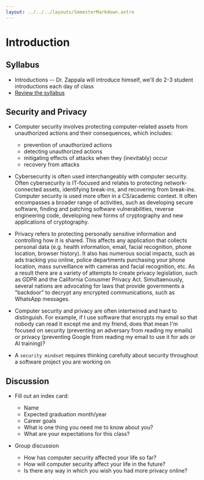 ```yaml
---
layout: ../../../layouts/SemesterMarkdown.astro
---
```


# Introduction

## Syllabus

- Introductions -- Dr. Zappala will introduce himself, we'll do 2-3 student
  introductions each day of class
- [Review the syllabus](/fall2024/syllabus)

## Security and Privacy

- Computer security involves protecting computer-related assets from
  unauthorized actions and their consequences, which includes:

  - prevention of unauthorized actions
  - detecting unauthorized actions
  - mitigating effects of attacks when they (inevitably) occur
  - recovery from attacks

- Cybersecurity is often used interchangeably with computer security. Often
  cybersecurity is IT-focused and relates to protecting network-connected
  assets, identifying break-ins, and recovering from break-ins. Computer
  security is used more often in a CS/academic context. It often encompasses a
  broader range of activities, such as developing secure software, finding and
  patching software vulnerabilities, reverse engineering code, developing new
  forms of cryptography and new applications of cryptography.

- Privacy refers to protecting personally sensitive information and controlling
  how it is shared. This affects any application that collects personal data
  (e.g. health information, email, facial recognition, phone location, browser
  history). It also has numerous social impacts, such as ads tracking you
  online, police departments purchasing your phone location, mass surveillance
  with cameras and facial recognition, etc. As a result there are a variety of
  attempts to create privacy legislation, such as GDPR and the California
  Conusmer Privacy Act. Simultaenously, several nations are advocating for laws
  that provide governments a "backdoor" to decrypt any encrypted communications,
  such as WhatsApp messages.

- Computer security and privacy are often intertwined and hard to distinguish.
  For example, if I use software that encrypts my email so that nobody can read
  it except me and my friend, does that mean I'm focused on security (preventing
  an adversary from reading my emails) or privacy (preventing Google from
  reading my email to use it for ads or AI training)?

- A `security mindset` requires thinking carefully about security throughout a
  software project you are working on

## Discussion

- Fill out an index card:

  - Name
  - Expected graduation month/year
  - Career goals
  - What is one thing you need me to know about you?
  - What are your expectations for this class?

- Group discussion

  - How has computer security affected your life so far?
  - How will computer security affect your life in the future?
  - Is there any way in which you wish you had more privacy online?
